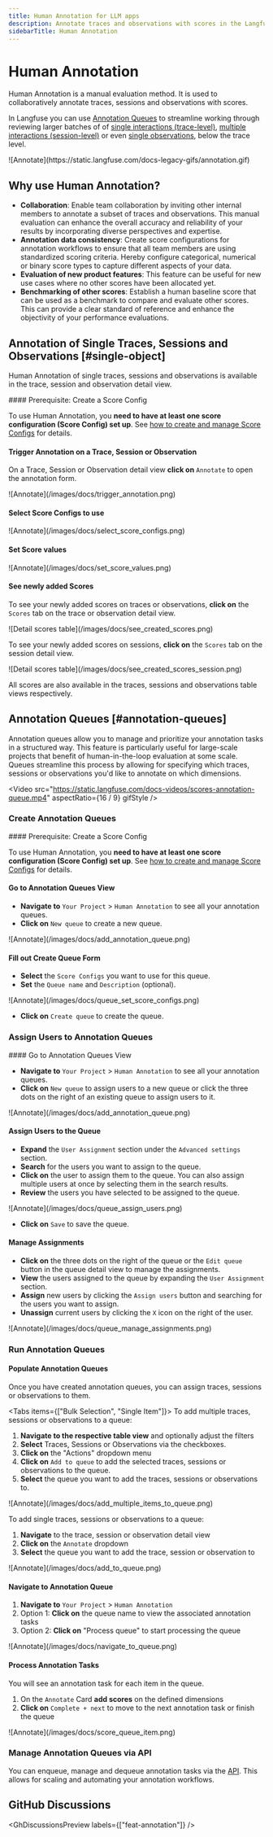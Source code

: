 ```yaml
---
title: Human Annotation for LLM apps
description: Annotate traces and observations with scores in the Langfuse UI to record human-in-the-loop evaluations.
sidebarTitle: Human Annotation
---
```


# Human Annotation

Human Annotation is a manual evaluation method. It is used to collaboratively annotate traces, sessions and observations with scores.

In Langfuse you can use [Annotation Queues](#annotation-queues) to streamline working through reviewing larger batches of of [single interactions (trace-level)](#single-object), [multiple interactions (session-level)](#single-object) or even [single observations](#single-object), below the trace level.

<Frame fullWidth>
  ![Annotate](https://static.langfuse.com/docs-legacy-gifs/annotation.gif)
</Frame>

## Why use Human Annotation?

- **Collaboration**: Enable team collaboration by inviting other internal members to annotate a subset of traces and observations. This manual evaluation can enhance the overall accuracy and reliability of your results by incorporating diverse perspectives and expertise.
- **Annotation data consistency**: Create score configurations for annotation workflows to ensure that all team members are using standardized scoring criteria. Hereby configure categorical, numerical or binary score types to capture different aspects of your data.
- **Evaluation of new product features**: This feature can be useful for new use cases where no other scores have been allocated yet.
- **Benchmarking of other scores**: Establish a human baseline score that can be used as a benchmark to compare and evaluate other scores. This can provide a clear standard of reference and enhance the objectivity of your performance evaluations.

## Annotation of Single Traces, Sessions and Observations [#single-object]

Human Annotation of single traces, sessions and observations is available in the trace, session and observation detail view.

<Steps>
#### Prerequisite: Create a Score Config

To use Human Annotation, you **need to have at least one score configuration (Score Config) set up**. See [how to create and manage Score Configs](/faq/all/manage-score-configs) for details.

#### Trigger Annotation on a Trace, Session or Observation

On a Trace, Session or Observation detail view **click on** `Annotate` to open the annotation form.

<Frame fullWidth>![Annotate](/images/docs/trigger_annotation.png)</Frame>

#### Select Score Configs to use

<Frame fullWidth>![Annotate](/images/docs/select_score_configs.png)</Frame>

#### Set Score values

<Frame fullWidth>![Annotate](/images/docs/set_score_values.png)</Frame>

#### See newly added Scores

To see your newly added scores on traces or observations, **click on** the `Scores` tab on the trace or observation detail view.

<Frame fullWidth>
  ![Detail scores table](/images/docs/see_created_scores.png)
</Frame>

To see your newly added scores on sessions, **click on** the `Scores` tab on the session detail view.

<Frame fullWidth>
  ![Detail scores table](/images/docs/see_created_scores_session.png)
</Frame>

All scores are also available in the traces, sessions and observations table views respectively.

</Steps>

## Annotation Queues [#annotation-queues]

Annotation queues allow you to manage and prioritize your annotation tasks in a structured way. This feature is particularly useful for large-scale projects that benefit of human-in-the-loop evaluation at some scale. Queues streamline this process by allowing for specifying which traces, sessions or observations you'd like to annotate on which dimensions.

<Video
  src="https://static.langfuse.com/docs-videos/scores-annotation-queue.mp4"
  aspectRatio={16 / 9}
  gifStyle
/>
### Create Annotation Queues
<Steps>
#### Prerequisite: Create a Score Config

To use Human Annotation, you **need to have at least one score configuration (Score Config) set up**. See [how to create and manage Score Configs](/faq/all/manage-score-configs#create-a-score-config) for details.

#### Go to Annotation Queues View

- **Navigate to** `Your Project` > `Human Annotation` to see all your annotation queues.
- **Click on** `New queue` to create a new queue.

<Frame fullWidth>![Annotate](/images/docs/add_annotation_queue.png)</Frame>

#### Fill out Create Queue Form

- **Select** the `Score Configs` you want to use for this queue.
- **Set** the `Queue name` and `Description` (optional).

<Frame fullWidth>![Annotate](/images/docs/queue_set_score_configs.png)</Frame>

- **Click on** `Create queue` to create the queue.

</Steps>

### Assign Users to Annotation Queues

<Steps>
#### Go to Annotation Queues View

- **Navigate to** `Your Project` > `Human Annotation` to see all your annotation queues.
- **Click on** `New queue` to assign users to a new queue or click the three dots on the right of an existing queue to assign users to it.

<Frame fullWidth>![Annotate](/images/docs/add_annotation_queue.png)</Frame>

#### Assign Users to the Queue

- **Expand** the `User Assignment` section under the `Advanced settings` section.
- **Search** for the users you want to assign to the queue.
- **Click on** the user to assign them to the queue. You can also assign multiple users at once by selecting them in the search results.
- **Review** the users you have selected to be assigned to the queue.

<Frame fullWidth>![Annotate](/images/docs/queue_assign_users.png)</Frame>

- **Click on** `Save` to save the queue.

#### Manage Assignments

- **Click on** the three dots on the right of the queue or the `Edit queue` button in the queue detail view to manage the assignments.
- **View** the users assigned to the queue by expanding the `User Assignment` section.
- **Assign** new users by clicking the `Assign users` button and searching for the users you want to assign.
- **Unassign** current users by clicking the `X` icon on the right of the user.

<Frame fullWidth>![Annotate](/images/docs/queue_manage_assignments.png)</Frame>

</Steps>

### Run Annotation Queues

<Steps>

#### Populate Annotation Queues

Once you have created annotation queues, you can assign traces, sessions or observations to them.

<Tabs items={["Bulk Selection", "Single Item"]}>
<Tab>
To add multiple traces, sessions or observations to a queue:
1. **Navigate to the respective table view** and optionally adjust the filters
2. **Select** Traces, Sessions or Observations via the checkboxes. 
3. **Click on** the "Actions" dropdown menu
4. **Click on** `Add to queue` to add the selected traces, sessions or observations to the queue.
5. **Select** the queue you want to add the traces, sessions or observations to.

<Frame fullWidth>
  ![Annotate](/images/docs/add_multiple_items_to_queue.png)
</Frame>

</Tab>
<Tab>

To add single traces, sessions or observations to a queue:

1. **Navigate** to the trace, session or observation detail view
2. **Click on** the `Annotate` dropdown
3. **Select** the queue you want to add the trace, session or observation to

<Frame fullWidth>![Annotate](/images/docs/add_to_queue.png)</Frame>

</Tab>
</Tabs>

#### Navigate to Annotation Queue

1. **Navigate to** `Your Project` > `Human Annotation`
2. Option 1: **Click on** the queue name to view the associated annotation tasks
3. Option 2: **Click on** "Process queue" to start processing the queue

<Frame fullWidth>![Annotate](/images/docs/navigate_to_queue.png)</Frame>

#### Process Annotation Tasks

You will see an annotation task for each item in the queue.

1. On the `Annotate` Card **add scores** on the defined dimensions
2. **Click on** `Complete + next` to move to the next annotation task or finish the queue

<Frame fullWidth>![Annotate](/images/docs/score_queue_item.png)</Frame>

</Steps>

### Manage Annotation Queues via API

You can enqueue, manage and dequeue annotation tasks via the [API](/docs/api). This allows for scaling and automating your annotation workflows.

## GitHub Discussions


<GhDiscussionsPreview labels={["feat-annotation"]} />
